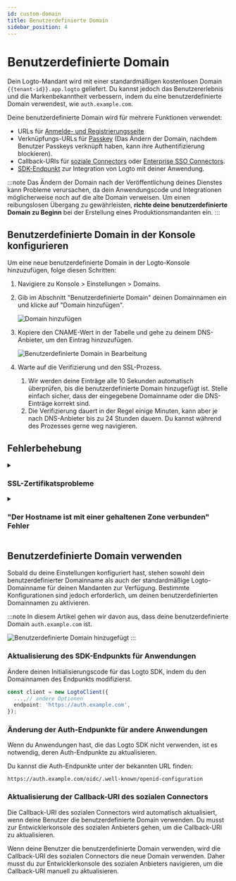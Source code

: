```yaml
---
id: custom-domain
title: Benutzerdefinierte Domain
sidebar_position: 4
---
```


# Benutzerdefinierte Domain

Dein Logto-Mandant wird mit einer standardmäßigen kostenlosen Domain `{{tenant-id}}.app.logto` geliefert. Du kannst jedoch das Benutzererlebnis und die Markenbekanntheit verbessern, indem du eine benutzerdefinierte Domain verwendest, wie `auth.example.com`.

Deine benutzerdefinierte Domain wird für mehrere Funktionen verwendet:

- URLs für [Anmelde- und Registrierungsseite](/end-user-flows/sign-up-and-sign-in)
- Verknüpfungs-URLs für [Passkey](/end-user-flows/mfa/webauthn) (Das Ändern der Domain, nachdem Benutzer Passkeys verknüpft haben, kann ihre Authentifizierung blockieren).
- Callback-URIs für [soziale Connectors](/connectors/social-connectors) oder [Enterprise SSO Connectors](/connectors/enterprise-connectors).
- [SDK-Endpunkt](/integrate-logto/application-data-structure#openid-provider-configuration-endpoint) zur Integration von Logto mit deiner Anwendung.

:::note
Das Ändern der Domain nach der Veröffentlichung deines Dienstes kann Probleme verursachen, da dein Anwendungscode und Integrationen möglicherweise noch auf die alte Domain verweisen. Um einen reibungslosen Übergang zu gewährleisten, **richte deine benutzerdefinierte Domain zu Beginn** bei der Erstellung eines Produktionsmandanten ein.
:::

## Benutzerdefinierte Domain in der Konsole konfigurieren

Um eine neue benutzerdefinierte Domain in der Logto-Konsole hinzuzufügen, folge diesen Schritten:

1. Navigiere zu <CloudLink to="/tenant-settings/domains">Konsole > Einstellungen > Domains</CloudLink>.
2. Gib im Abschnitt "Benutzerdefinierte Domain" deinen Domainnamen ein und klicke auf "Domain hinzufügen".

   ![Domain hinzufügen](./assets/custom-domain-section.jpeg)

3. Kopiere den CNAME-Wert in der Tabelle und gehe zu deinem DNS-Anbieter, um den Eintrag hinzuzufügen.

   ![Benutzerdefinierte Domain in Bearbeitung](./assets/custom-domain-processing.jpeg)

4. Warte auf die Verifizierung und den SSL-Prozess.
   1. Wir werden deine Einträge alle 10 Sekunden automatisch überprüfen, bis die benutzerdefinierte Domain hinzugefügt ist. Stelle einfach sicher, dass der eingegebene Domainname oder die DNS-Einträge korrekt sind.
   2. Die Verifizierung dauert in der Regel einige Minuten, kann aber je nach DNS-Anbieter bis zu 24 Stunden dauern. Du kannst während des Prozesses gerne weg navigieren.

## Fehlerbehebung

<details>
<summary>

### SSL-Zertifikatsprobleme

</summary>

Wenn du auf SSL-Zertifikatsprobleme beim Einrichten deiner benutzerdefinierten Domain stößt, kann dies mit CAA-Einträgen in deiner DNS-Konfiguration zusammenhängen. CAA-Einträge geben an, welche Zertifizierungsstellen (CAs) berechtigt sind, Zertifikate für deine Domain auszustellen.

Um SSL-Zertifikatsprobleme im Zusammenhang mit CAA-Einträgen zu beheben, siehe [Cloudflares Dokumentation](https://developers.cloudflare.com/ssl/edge-certificates/caa-records/) zu CAA-Einträgen.

</details>

<details>
<summary>

### "Der Hostname ist mit einer gehaltenen Zone verbunden" Fehler

</summary>

Wenn du die Fehlermeldung "Der Hostname ist mit einer gehaltenen Zone verbunden, bitte kontaktiere den Besitzer, um die Sperre zu entfernen" beim Hinzufügen einer benutzerdefinierten Domain erhältst, bedeutet dies, dass die Domain bereits in der Cloudflare-Zone ist und auf den Status "Zone Hold" gesetzt ist. Siehe diese [Cloudflare-Dokumentation](https://developers.cloudflare.com/fundamentals/setup/account/account-security/zone-holds/) für weitere Informationen.

Um dieses Problem zu lösen, musst du die Zonensperre aufheben. Folge dem obigen Link für Anweisungen, wie du die Zonensperre in Cloudflare aufheben kannst.

</details>

## Benutzerdefinierte Domain verwenden

Sobald du deine Einstellungen konfiguriert hast, stehen sowohl dein benutzerdefinierter Domainname als auch der standardmäßige Logto-Domainname für deinen Mandanten zur Verfügung. Bestimmte Konfigurationen sind jedoch erforderlich, um deinen benutzerdefinierten Domainnamen zu aktivieren.

:::note
In diesem Artikel gehen wir davon aus, dass deine benutzerdefinierte Domain `auth.example.com` ist.

![Benutzerdefinierte Domain hinzugefügt](./assets/custom-domain-added.jpeg)
:::

### Aktualisierung des SDK-Endpunkts für Anwendungen

Ändere deinen Initialisierungscode für das Logto SDK, indem du den Domainnamen des Endpunkts modifizierst.

```typescript
const client = new LogtoClient({
  ...,// andere Optionen
  endpoint: 'https://auth.example.com',
});
```

### Änderung der Auth-Endpunkte für andere Anwendungen

Wenn du Anwendungen hast, die das Logto SDK nicht verwenden, ist es notwendig, deren Auth-Endpunkte zu aktualisieren.

Du kannst die Auth-Endpunkte unter der bekannten URL finden:

```
https://auth.example.com/oidc/.well-known/openid-configuration
```

### Aktualisierung der Callback-URI des sozialen Connectors

Die Callback-URI des sozialen Connectors wird automatisch aktualisiert, wenn deine Benutzer die benutzerdefinierte Domain verwenden. Du musst zur Entwicklerkonsole des sozialen Anbieters gehen, um die Callback-URI zu aktualisieren.

Wenn deine Benutzer die benutzerdefinierte Domain verwenden, wird die Callback-URI des sozialen Connectors die neue Domain verwenden. Daher musst du zur Entwicklerkonsole des sozialen Anbieters navigieren, um die Callback-URI manuell zu aktualisieren.
